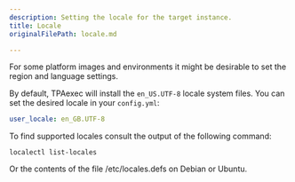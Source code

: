```yaml
---
description: Setting the locale for the target instance.
title: Locale
originalFilePath: locale.md

---
```


For some platform images and environments it might be desirable to
set the region and language settings.

By default, TPAexec will install the `en_US.UTF-8` locale system files.
You can set the desired locale in your `config.yml`:

```yaml
user_locale: en_GB.UTF-8
```

To find supported locales consult the output of the following command:

```shell
localectl list-locales
```

Or the contents of the file /etc/locales.defs on Debian or Ubuntu.
